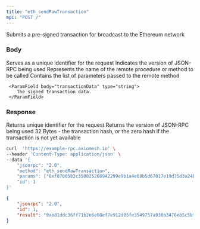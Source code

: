 ```yaml
---
title: "eth_sendRawTransaction"
api: "POST /"
---
```


Submits a pre-signed transaction for broadcast to the Ethereum network


### Body

<ParamField body="id" type="number" placeholder="1">
  Serves as a unique identifier for the request
</ParamField>

<ParamField body="jsonrpc" type="string" placeholder="2.0">
  Indicates the version of JSON-RPC being used
</ParamField>

<ParamField body="method" type="string" placeholder="eth_sendRawTransaction">
  Represents the name of the remote procedure or method to be called
</ParamField>

<ParamField body="params" type="array">
  Contains the list of parameters passed to the remote method 

     <ParamField body="transactionData" type="string">
        The signed transaction data.
     </ParamField>

</ParamField>

### Response

<ResponseField name="id" type="number">
  Returns unique identifier for the request 
</ResponseField>

<ResponseField name="jsonrpc" type="string">
  Returns the version of JSON-RPC being used
</ResponseField>


<ResponseField name="transactionHash" type="string">
  32 Bytes - the transaction hash, or the zero hash if the transaction is not yet available
</ResponseField>

<RequestExample>

```bash Example Request
curl  'https://example-rpc.axiomesh.io' \
--header 'Content-Type: application/json' \
--data '{
    "jsonrpc": "2.0",
    "method": "eth_sendRawTransaction",
    "params": ["0xf8700582c350825208942299e9b1a4e08b5d67017e19d75d3a24bb1074df8d0c9f2c9cd04674edea4000000080820abca0ca99eb4e5a825b8bc9ac4e6cc973c0e43a8c2632257313f1ff100407470ea79aa058e89b16ad22c4b8677cdefa10c9fc04b08a45bae9389062faed7ec659d08bc7"],
    "id": 1
}'
```

</RequestExample>

<ResponseExample>

```json Response
{
    "jsonrpc": "2.0",
    "id": 1,
    "result": "0xe81ddc36ff71b2e6e08ef7e912d05fe3549757a030a3476eb5c5bf0570286c32"
}
```

</ResponseExample>